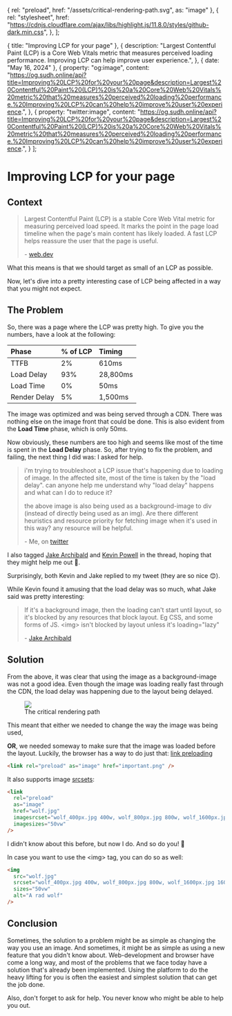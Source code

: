 


  { rel: "preload", href: "/assets/critical-rendering-path.svg", as: "image" },
  {
    rel: "stylesheet",
    href: "https://cdnjs.cloudflare.com/ajax/libs/highlight.js/11.8.0/styles/github-dark.min.css",
  },
];

  { title: "Improving LCP for your page" },
  {
    description:
      "Largest Contentful Paint (LCP) is a Core Web Vitals metric that measures perceived loading performance. Improving LCP can help improve user experience.",
  },
  { date: "May 16, 2024" },
  {
    property: "og:image",
    content: "https://og.sudh.online/api?title=Improving%20LCP%20for%20your%20page&description=Largest%20Contentful%20Paint%20(LCP)%20is%20a%20Core%20Web%20Vitals%20metric%20that%20measures%20perceived%20loading%20performance.%20Improving%20LCP%20can%20help%20improve%20user%20experience.",
  },
  {
    property: "twitter:image",
    content: "https://og.sudh.online/api?title=Improving%20LCP%20for%20your%20page&description=Largest%20Contentful%20Paint%20(LCP)%20is%20a%20Core%20Web%20Vitals%20metric%20that%20measures%20perceived%20loading%20performance.%20Improving%20LCP%20can%20help%20improve%20user%20experience.",
  }
];

<BlogTimestamp timestamp="May 16, 2024" />

# Improving LCP for your page

## Context

> Largest Contentful Paint (LCP) is a stable Core Web Vital metric for
> measuring perceived load speed. It marks the point in the page load timeline
> when the page's main content has likely loaded. A fast LCP helps reassure
> the user that the page is useful.
>
> <span>- [web.dev](https://web.dev/articles/lcp)</span>

What this means is that we should target as small of an LCP as possible.

Now, let's dive into a pretty interesting case of LCP being affected in a way that you might not expect.

## The Problem

So, there was a page where the LCP was pretty high. To give you the numbers, have a look at the following:

| Phase        | % of LCP | Timing   |
| :----------- | :------- | :------- |
| TTFB         | 2%       | 610ms    |
| Load Delay   | 93%      | 28,800ms |
| Load Time    | 0%       | 50ms     |
| Render Delay | 5%       | 1,500ms  |

The image was optimized and was being served through a CDN. There was nothing else on the image front that could be done.
This is also evident from the **Load Time** phase, which is only 50ms.

Now obviously, these numbers are too high and seems like most of the time is spent in the **Load Delay** phase.
So, after trying to fix the problem, and failing, the next thing I did was: I asked for help.

> i'm trying to troubleshoot a LCP issue that's happening due to loading of image. In the affected site,
> most of the time is taken by the "load delay". can anyone help me understand why "load delay" happens and
> what can I do to reduce it?
>
> the above image is also being used as a background-image to div (instead of directly being used as an img).
> Are there different heuristics and resource priority for fetching image when it's used in this way? any
> resource will be helpful.
>
> <span>- Me, on [twitter](https://x.com/tsuki42_/status/1780190049662849454)</span>

I also tagged [Jake Archibald](https://twitter.com/jaffathecake) and [Kevin Powell](https://twitter.com/KevinJPowell) in the thread, hoping that they might help me out 🤞.

Surprisingly, both Kevin and Jake replied to my tweet (they are so nice 😊).

While Kevin found it amusing that the load delay was so much, what Jake said was pretty interesting:

> If it's a background image, then the loading can't start until layout, so it's blocked by any resources that block layout. Eg CSS, and some forms of JS.
> &lt;img&gt; isn't blocked by layout unless it's loading="lazy"
>
> <span>- [Jake Archibald](https://x.com/jaffathecake/status/1780216799197352303)</span>

## Solution

From the above, it was clear that using the image as a background-image was not a good idea. Even though the image was loading really fast through the CDN,
the load delay was happening due to the layout being delayed.

<figure className="flex h-full w-full flex-col">
  <img src="/assets/critical-rendering-path.svg" className="mx-auto w-[30rem]" />
  <figcaption className="mx-auto">The critical rendering path</figcaption>
</figure>

This meant that either we needed to change the way the image was being used,

**OR**, we needed someway to make sure that the image was loaded before the layout. Luckily, the browser has a way to do just that: [link preloading](https://web.dev/articles/preload-responsive-images#preload)

```html
<link rel="preload" as="image" href="important.png" />
```

It also supports image [srcsets](https://developer.mozilla.org/en-US/docs/Learn/HTML/Multimedia_and_embedding/Responsive_images):

```html
<link
  rel="preload"
  as="image"
  href="wolf.jpg"
  imagesrcset="wolf_400px.jpg 400w, wolf_800px.jpg 800w, wolf_1600px.jpg 1600w"
  imagesizes="50vw"
/>
```

I didn't know about this before, but now I do. And so do you! 🎉

In case you want to use the <span className="text-accent">&lt;img&gt;</span> tag, you can do so as well:

```html
<img
  src="wolf.jpg"
  srcset="wolf_400px.jpg 400w, wolf_800px.jpg 800w, wolf_1600px.jpg 1600w"
  sizes="50vw"
  alt="A rad wolf"
/>
```

## Conclusion

Sometimes, the solution to a problem might be as simple as changing
the way you use an image. And sometimes, it might be as simple as using a new
feature that you didn't know about. Web-development and browser have come a long
way, and most of the problems that we face today have a solution that's already
been implemented. Using the platform to do the heavy lifting for you is often
the easiest and simplest solution that can get the job done.

Also, don't forget to ask for help. You never know who might be able to help you out.
